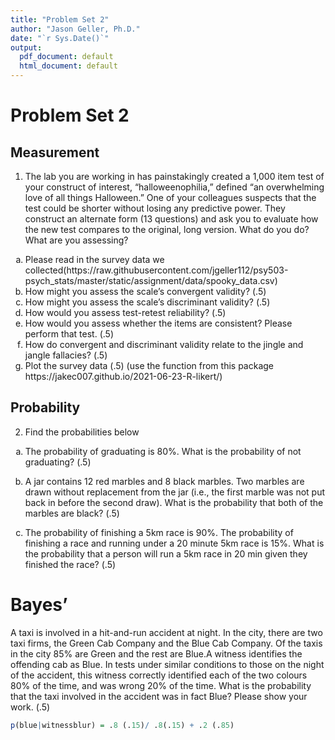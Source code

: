 ```yaml
---
title: "Problem Set 2"
author: "Jason Geller, Ph.D."
date: "`r Sys.Date()`"
output:
  pdf_document: default
  html_document: default
---
```

# Problem Set 2

## Measurement

1. The lab you are working in has painstakingly created a 1,000 item test of your construct of interest, “halloweenophilia,” defined “an overwhelming love of all things Halloween.” One of your colleagues suspects that the test could be shorter without losing any predictive power. They construct an alternate form (13 questions) and ask you to evaluate how the new test compares to the original, long version. What do you do? What are you assessing?

a. Please read in the survey data we collected(https://raw.githubusercontent.com/jgeller112/psy503-psych_stats/master/static/assignment/data/spooky_data.csv)
b. How might you assess the scale’s convergent validity? (.5)
c. How might you assess the scale’s discriminant validity? (.5)
d. How would you assess test-retest reliability? (.5)
e. How would you assess whether the items are consistent?  Please perform that test. (.5)
f. How do convergent and discriminant validity relate to the jingle and jangle fallacies? (.5)
g. Plot the survey data (.5) (use the function from this package https://jakec007.github.io/2021-06-23-R-likert/)

## Probability

2. Find the probabilities below

  a. The probability of graduating is 80%. What is the probability of not graduating? (.5)

  b. A jar contains 12 red marbles and 8 black marbles. Two marbles are drawn without
replacement from the jar (i.e., the first marble was not put back in before the second draw).
What is the probability that both of the marbles are black? (.5)

  c. The probability of finishing a 5km race is 90%. The probability of finishing a race and
running under a 20 minute 5km race is 15%. What is the probability that a person will run a 5km race in 20 min given they finished the race? (.5)

# Bayes'

A taxi is involved in a hit-and-run accident at night. In the city, there are two taxi firms, the Green Cab Company and the Blue Cab Company. Of the taxis in the city 85% are Green and the rest are Blue.A witness identifies the offending cab as Blue. In tests under similar conditions to those on the night of the accident, this witness correctly identified each of the two colours 80% of the time, and was wrong 20% of the time. What is the probability that the taxi involved in the accident was in fact Blue? Please show your work. (.5)

```r

p(blue|witnessblur) = .8 (.15)/ .8(.15) + .2 (.85)


```


